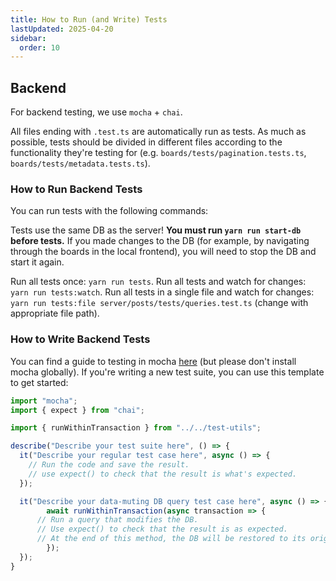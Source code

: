 ```yaml
---
title: How to Run (and Write) Tests
lastUpdated: 2025-04-20
sidebar:
  order: 10
---
```


## Backend

For backend testing, we use `mocha` + `chai`.

All files ending with `.test.ts` are automatically run as tests. As much as
possible, tests should be divided in different files according to the
functionality they're testing for (e.g. `boards/tests/pagination.tests.ts`,
`boards/tests/metadata.tests.ts`).

### How to Run Backend Tests

You can run tests with the following commands:

Tests use the same DB as the server! **You must run `yarn run start-db` before
tests.** If you made changes to the DB (for example, by navigating through the
boards in the local frontend), you will need to stop the DB and start it again.

Run all tests once: `yarn run tests`. Run all tests and watch for changes:
`yarn run tests:watch`. Run all tests in a single file and watch for changes:
`yarn run tests:file server/posts/tests/queries.test.ts` (change with
appropriate file path).

### How to Write Backend Tests

You can find a guide to testing in mocha
[here](https://codeburst.io/how-to-test-javascript-with-mocha-the-basics-80132324752e)
(but please don't install mocha globally). If you're writing a new test suite,
you can use this template to get started:

```jsx
import "mocha";
import { expect } from "chai";

import { runWithinTransaction } from "../../test-utils";

describe("Describe your test suite here", () => {
  it("Describe your regular test case here", async () => {
    // Run the code and save the result.
    // use expect() to check that the result is what's expected.
  });

  it("Describe your data-muting DB query test case here", async () => {
		await runWithinTransaction(async transaction => {
      // Run a query that modifies the DB.
      // Use expect() to check that the result is as expected.
      // At the end of this method, the DB will be restored to its original state.
		});
  });
}
```
